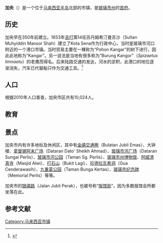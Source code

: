 {{expand|time=2017-12-19T09:32:46+00:00}}
{{expert|time=2017-12-19T09:32:46+00:00}}
{{Infobox settlement 
|official_name = {{lang|ms|Kangar}}
|name = 加央
|settlement_type = [[马来西亚州|州]][[马来西亚首都及各州首府列表|首府]]
| translit_lang1 = 其他文字
| translit_lang1_type1 = [[淡米尔语|淡米尔语]]
| translit_lang1_info1 = கங்கார்
| translit_lang1_type2 = [[爪夷文|爪夷文]]
| translit_lang1_info2 = كاڠر، ڤرليس
| image_skyline  = Kangar (2019).jpg
| imagesize      = 250px
| image_caption  = 
| image_flag     = 
| flag_size = 140px
| image_seal     = Seal_of_Kangar.jpeg
| seal_size      = 100x80px
| pushpin_map= Malaysia
| pushpin_label_position=right
| pushpin_map_caption='''加央'''于[[马来西亚|马来西亚]]的位置
| image_map = Kangar map.jpg
| map_caption = 加央市地图
| coordinates_region = MY
| coordinates ={{coord|6|26|N|100|12|E|region:MY|display=inline,title}}
| subdivision_type = [[国家|国家]]
| subdivision_type1 = [[马来西亚州|州属]]
| subdivision_type2 = [[马来西亚县份|县]]
| subdivision_name = {{MYS}}
| subdivision_name1 = {{flagicon|Perlis}} [[玻璃市|玻璃市]]
| subdivision_name2 = [[玻璃市|玻璃市]]
| leader_title = [[地方政府_(马来西亚)|地方政府]]
| leader_name = {{link-ms|加央市议会|Majlis Perbandaran Kangar}}
| leader_title2 = [[加央国会议席|加央国会议席]]
| leader_name2 = [[阿敏阿末|阿敏阿末]]（[[希盟|希盟]][[公正党|公正党]]）
| leader_title3 = [[英特拉稼秧岸州议席|英特拉稼秧岸州议席]]
| leader_name3 = [[颜艾菱|颜艾菱]]（[[希盟|希盟]][[公正党|公正党]]）
| established_title = 开埠
| established_date = 1956年前{{cn}}
| established_title1 = 自[[吉打苏丹王朝|吉打苏丹王朝]]独立建国
| established_date1 = 1843年4月2日
| established_title2 = 升格为[[市议会|市议会]]
| established_date2 = 1980年1月1日
| established_date3 = 1941年12月19日至1945年9月3日
| established_title3 = [[马来亚日占时期|日占时期]]
| timezone = [[马来西亚标准时间|马来西亚标准时间]]
| utc_offset = +8
| timezone_DST = 无
| area_code  = +604
| registration_plate = [[马来西亚车辆号牌|R]]
| elevation_m = 8
| elevation_footnotes = <ref name="Atlas">{{cite web|url=https://www.worldatlas.com/as/my/09/where-is-kangar.html|title=Where is Kangar, Malaysia?|publisher=World Atlas|accessdate=2017-12-20|archive-date=2017-12-22|archive-url=https://web.archive.org/web/20171222104822/https://www.worldatlas.com/as/my/09/where-is-kangar.html|dead-url=no}}</ref>
| website   = {{URL|mpkangar.gov.my/}}
| footnotes =
| area_footnotes = 
| area_magnitude = 
| area_total_km2 = 121.5
| area_metro_km2 = 
| population_total = 63,869
| population_as_of =
| population_footnotes = <ref name=Atlas/>
| population_density_km2 =
| population_metro = 
| postal_code_type = [[邮编|邮编]]<ref>{{cite web|url=https://worldpostalcode.com/malaysia/perlis|title=Perlis Post Codes: Malaysia|publisher=World Postal Code|accessdate=2017-12-20|archive-date=2017-12-22|archive-url=https://web.archive.org/web/20171222051342/https://worldpostalcode.com/malaysia/perlis|dead-url=no}}</ref>
| postal_code = 010XX 至 016XX<br>024XX 至 025XX
}}
'''加央'''（{{lang-ms|Kangar}}）是一个位于[[马来西亚半岛|马来西亚半岛]]北部的市镇，是[[玻璃市州|玻璃市州]]的[[首府|首府]]。

==历史==
加央早在350年前建立。1653年[[吉打|吉打]]第14任苏丹姆希汀曼苏沙（Sultan Muhyiddin Mansor Shah）建立了Kota Sena作为行政中心，当时是玻璃市河口附近的一个港口市镇。当时贸易主要在一棵称为“Pohon Kangar”的树下进行，因此此地称为“Kangar”。另一说法是当地有很多称为“Burung Kangor”（''Spizaetus limnaetu''）的老鹰而得名。后来陆路交通的发达，河水的淤积，此港口的地位逐渐消失，汽车已代替船只作为交通工具。<ref>{{Cite web |url=http://mpkangar.gov.my/en/laman/kangar-background |title=存档副本 |accessdate=2020-08-31 |archive-date=2020-01-30 |archive-url=https://web.archive.org/web/20200130025521/http://mpkangar.gov.my/en/laman/kangar-background |dead-url=no }}</ref>

==人口==
根据2010年人口普查，加央市区共有10,024人。{{my10|2}}
{{MyPopu|2010|6238|14|3061|474|26|211}}

==教育==

==景点==
加央市内有许多地标及休闲区，其中有[[金禧交通圈|金禧交通圈]]（Bulatan Jubli Emas）、大钟楼、[[拿督锡阿末广场|拿督锡阿末广场]]（Dataran Dato' Sheikh Ahmad）、[[玻璃市河广场|玻璃市河广场]]（Dataran Sungai Perlis）、[[玻璃市河公园|玻璃市河公园]]（Taman Sg. Perlis）、[[玻璃市州博物馆|玻璃市州博物馆]]、[[阿威清真寺|阿威清真寺]]（Masjid Alwi）、[[打石山|打石山]]（Bukit Lagi）、[[珍德拉瓦希洞|珍德拉瓦希洞]]（Gua Cenderawasih）、[[九重葛公园|九重葛公园]]（Taman Bunga Kertas）、[[玻璃市纪念碑|玻璃市纪念碑]]（Memorial Perlis）等等。

加央市的[[银禧路|银禧路]]（Jalan Jubli Perak），也被号称“[[报馆街|报馆街]]”，因为多数报馆会所都坐落在此。

==参考文献==
{{Portal|马来西亚}}
{{commons category|Kangar}}
{{reflist}}

{{玻璃市}}
[[Category:马来西亚市镇|Category:马来西亚市镇]]